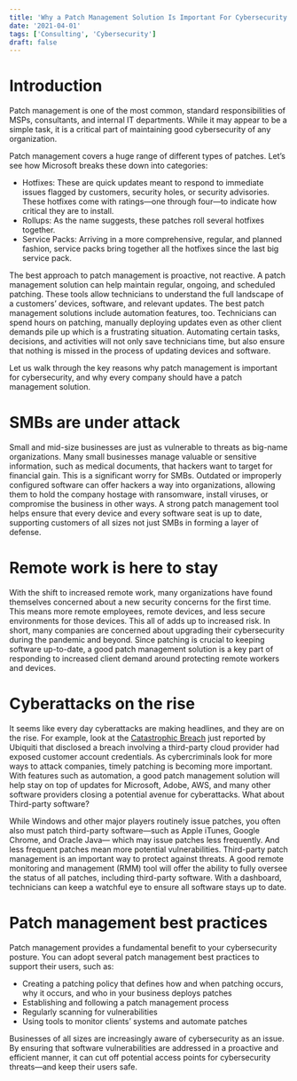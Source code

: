 ```yaml
---
title: 'Why a Patch Management Solution Is Important For Cybersecurity'
date: '2021-04-01'
tags: ['Consulting', 'Cybersecurity']
draft: false
---
```


# Introduction

Patch management is one of the most common, standard responsibilities of MSPs, consultants, and internal IT departments. While it may appear to be a simple task, it is a critical part of maintaining good cybersecurity of any organization. 

Patch management covers a huge range of different types of patches. Let’s see how Microsoft breaks these down into categories:
- Hotfixes: These are quick updates meant to respond to immediate issues flagged by customers, security holes, or security advisories. These hotfixes come with ratings—one through four—to indicate how critical they are to install.
- Rollups: As the name suggests, these patches roll several hotfixes together.
- Service Packs: Arriving in a more comprehensive, regular, and planned fashion, service packs bring together all the hotfixes since the last big service pack.  

The best approach to patch management is proactive, not reactive. A patch management solution can help maintain regular, ongoing, and scheduled patching. These tools allow technicians to understand the full landscape of a customers’ devices, software, and relevant updates. 
The best patch management solutions include automation features, too. Technicians can spend hours on patching, manually deploying updates even as other client demands pile up which is a frustrating situation. Automating certain tasks, decisions, and activities will not only save technicians time, but also ensure that nothing is missed in the process of updating devices and software. 

Let us walk through the key reasons why patch management is important for cybersecurity, and why every company should have a patch management solution.

# SMBs are under attack

Small and mid-size businesses are just as vulnerable to threats as big-name organizations. Many small businesses manage valuable or sensitive information, such as medical documents, that hackers want to target for financial gain.
This is a significant worry for SMBs.
Outdated or improperly configured software can offer hackers a way into organizations, allowing them to hold the company hostage with ransomware, install viruses, or compromise the business in other ways. A strong patch management tool helps ensure that every device and every software seat is up to date, supporting customers of all sizes not just SMBs in forming a layer of defense.

# Remote work is here to stay

With the shift to increased remote work, many organizations have found themselves concerned about a new security concerns for the first time. This means more remote employees, remote devices, and less secure environments for those devices. This all of adds up to increased risk. In short, many companies are concerned about upgrading their cybersecurity during the pandemic and beyond.
Since patching is crucial to keeping software up-to-date, a good patch management solution is a key part of responding to increased client demand around protecting remote workers and devices. 

# Cyberattacks on the rise
It seems like every day cyberattacks are making headlines, and they are on the rise. For example, look at the [Catastrophic Breach](https://krebsonsecurity.com/2021/03/whistleblower-ubiquiti-breach-catastrophic/) just reported by Ubiquiti  that disclosed a breach involving a third-party cloud provider had exposed customer account credentials.
As cybercriminals look for more ways to attack companies, timely patching is becoming more important. With features such as automation, a good patch management solution will help stay on top of updates for Microsoft, Adobe, AWS, and many other software providers closing a potential avenue for cyberattacks.
What about Third-party software?

While Windows and other major players routinely issue patches, you often also must patch third-party software—such as Apple iTunes, Google Chrome, and Oracle Java— which may issue patches less frequently. And less frequent patches mean more potential vulnerabilities. 
Third-party patch management is an important way to protect against threats. A good remote monitoring and management (RMM) tool will offer the ability to fully oversee the status of all patches, including third-party software. With a dashboard, technicians can keep a watchful eye to ensure all software stays up to date.

# Patch management best practices
Patch management provides a fundamental benefit to your cybersecurity posture. You can adopt several patch management best practices to support their users, such as:
- Creating a patching policy that defines how and when patching occurs, why it occurs, and who in your business deploys patches
- Establishing and following a patch management process
- Regularly scanning for vulnerabilities
- Using tools to monitor clients’ systems and automate patches

Businesses of all sizes are increasingly aware of cybersecurity as an issue. By ensuring that software vulnerabilities are addressed in a proactive and efficient manner, it can cut off potential access points for cybersecurity threats—and keep their users safe.
